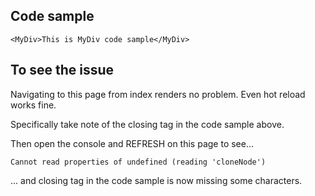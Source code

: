 

## Code sample

```
<MyDiv>This is MyDiv code sample</MyDiv>
```


## To see the issue

Navigating to this page from index renders no problem.  Even hot reload works fine.  

Specifically take note of the closing tag in the code sample above.

Then open the console and REFRESH on this page to see...

 `Cannot read properties of undefined (reading 'cloneNode')`

... and closing tag in the code sample is now missing some characters.